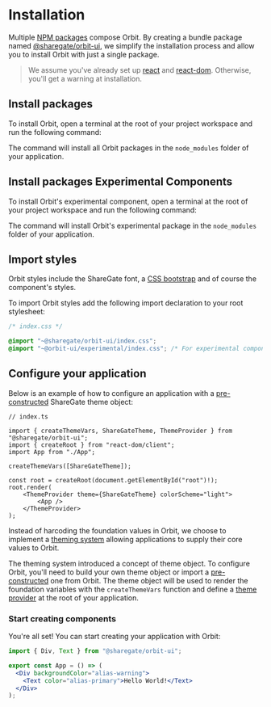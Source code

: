 
<Meta
    title="Installation"
    id="installation"
/>

# Installation

Multiple [NPM packages](https://www.npmjs.com/settings/orbit-ui/packages) compose Orbit. By creating a bundle package named [@sharegate/orbit-ui](https://www.npmjs.com/package/@sharegate/orbit-ui), we simplify the installation process and allow you to install Orbit with just a single package.

> We assume you've already set up [react](https://www.npmjs.com/package/react) and [react-dom](https://www.npmjs.com/package/react-dom). Otherwise, you'll get a warning at installation.

## Install packages

To install Orbit, open a terminal at the root of your project workspace and run the following command:

<PackageInstallationSnippet packageName="bundle" />

The command will install all Orbit packages in the `node_modules` folder of your application.

## Install packages Experimental Components

To install Orbit's experimental component, open a terminal at the root of your project workspace and run the following command:

<PackageInstallationSnippet packageName="experimental" />

The command will install Orbit's experimental package in the `node_modules` folder of your application.

## Import styles

Orbit styles include the ShareGate font, a [CSS bootstrap](https://github.com/gsoft-inc/sg-orbit/tree/master/packages/css/src) and of course the component's styles.

To import Orbit styles add the following import declaration to your root stylesheet:

```css
/* index.css */

@import "~@sharegate/orbit-ui/index.css";
@import "~@orbit-ui/experimental/index.css"; /* For experimental components */
```

## Configure your application

Below is an example of how to configure an application with a [pre-constructed](?path=/story/theming--page#option-3-retrieve-a-pre-constructed-theme-from-orbit) ShareGate theme object:

```tsx
// index.ts

import { createThemeVars, ShareGateTheme, ThemeProvider } from "@sharegate/orbit-ui";
import { createRoot } from "react-dom/client";
import App from "./App";

createThemeVars([ShareGateTheme]);

const root = createRoot(document.getElementById("root")!);
root.render(
    <ThemeProvider theme={ShareGateTheme} colorScheme="light">
        <App />
    </ThemeProvider>
);
```

Instead of harcoding the foundation values in Orbit, we choose to implement a [theming system](?path=/docs/theming--page) allowing applications to supply their core values to Orbit.

The theming system introduced a concept of theme object. To configure Orbit, you'll need to build your own theme object or import a [pre-constructed](?path=/story/theming--page#option-3-retrieve-a-pre-constructed-theme-from-orbit) one from Orbit. The theme object will be used to render the foundation variables with the `createThemeVars` function and define a [theme provider](?path=/docs/theme-provider--default-story) at the root of your application.

### Start creating components

You're all set! You can start creating your application with Orbit:

```jsx
import { Div, Text } from "@sharegate/orbit-ui";

export const App = () => (
  <Div backgroundColor="alias-warning">
    <Text color="alias-primary">Hello World!</Text>
  </Div>
);
```
